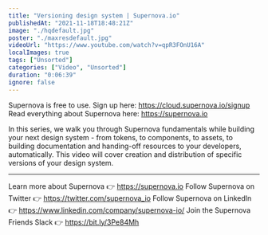 ```yaml
---
title: "Versioning design system | Supernova.io"
publishedAt: "2021-11-18T18:48:21Z"
image: "./hqdefault.jpg"
poster: "./maxresdefault.jpg"
videoUrl: "https://www.youtube.com/watch?v=qpR3FOnU16A"
localImages: true
tags: ["Unsorted"]
categories: ["Video", "Unsorted"]
duration: "0:06:39"
ignore: false
---
```


Supernova is free to use. Sign up here: https://cloud.supernova.io/signup
Read everything about Supernova here: https://supernova.io

In this series, we walk you through Supernova fundamentals while building your next design system - from tokens, to components, to assets, to building documentation and handing-off resources to your developers, automatically. This video will cover creation and distribution of specific versions of your design system.

---

Learn more about Supernova 👉 https://supernova.io
Follow Supernova on Twitter 👉 https://twitter.com/supernova_io
Follow Supernova on LinkedIn 👉 https://www.linkedin.com/company/supernova-io/
Join the Supernova Friends Slack 👉 https://bit.ly/3Pe84Mh
